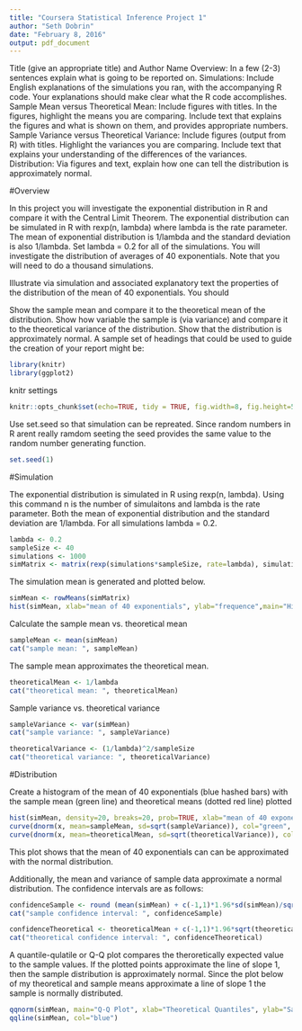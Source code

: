 ```yaml
---
title: "Coursera Statistical Inference Project 1"
author: "Seth Dobrin"
date: "February 8, 2016"
output: pdf_document
---
```


Title (give an appropriate title) and Author Name
Overview: In a few (2-3) sentences explain what is going to be reported on.
Simulations: Include English explanations of the simulations you ran, with the accompanying R code. Your explanations should make clear what the R code accomplishes.
Sample Mean versus Theoretical Mean: Include figures with titles. In the figures, highlight the means you are comparing. Include text that explains the figures and what is shown on them, and provides appropriate numbers.
Sample Variance versus Theoretical Variance: Include figures (output from R) with titles. Highlight the variances you are comparing. Include text that explains your understanding of the differences of the variances.
Distribution: Via figures and text, explain how one can tell the distribution is approximately normal.

#Overview

In this project you will investigate the exponential distribution in R and compare it with the Central Limit Theorem. The exponential distribution can be simulated in R with rexp(n, lambda) where lambda is the rate parameter. The mean of exponential distribution is 1/lambda and the standard deviation is also 1/lambda. Set lambda = 0.2 for all of the simulations. You will investigate the distribution of averages of 40 exponentials. Note that you will need to do a thousand simulations.

Illustrate via simulation and associated explanatory text the properties of the distribution of the mean of 40 exponentials. You should

Show the sample mean and compare it to the theoretical mean of the distribution.
Show how variable the sample is (via variance) and compare it to the theoretical variance of the distribution.
Show that the distribution is approximately normal.
A sample set of headings that could be used to guide the creation of your report might be:


```r
library(knitr)
library(ggplot2)
```

knitr settings

```r
knitr::opts_chunk$set(echo=TRUE, tidy = TRUE, fig.width=8, fig.height=5, cache=TRUE)
```

Use set.seed so that simulation can be repreated. Since random numbers in R arent really ramdom seeting the seed provides the same value to the random number generating function. 

```r
set.seed(1)
```

#Simulation

The exponential distribution is simulated in R using rexp(n, lambda). Using this command n is the number of simulaitons and lambda is the rate parameter. Both the mean of exponential distribution and the standard deviation are 1/lambda. For all simulations lambda = 0.2.

```r
lambda <- 0.2
sampleSize <- 40 
simulations <- 1000
simMatrix <- matrix(rexp(simulations*sampleSize, rate=lambda), simulations, sampleSize)
```

The simulation mean is generated and plotted below.

```r
simMean <- rowMeans(simMatrix)
hist(simMean, xlab="mean of 40 exponentials", ylab="frequence",main="Histogram of the mean of 40 exponentials", col="lightblue")
```

Calculate the sample mean vs. theoretical mean

```r
sampleMean <- mean(simMean)
cat("sample mean: ", sampleMean)
```

The sample mean approximates the theoretical mean.

```r
theoreticalMean <- 1/lambda
cat("theoretical mean: ", theoreticalMean)
```

Sample variance vs. theoretical variance

```r
sampleVariance <- var(simMean)
cat("sample variance: ", sampleVariance)
```

```r
theoreticalVariance <- (1/lambda)^2/sampleSize  
cat("theoretical variance: ", theoreticalVariance)
```

#Distribution

Create a histogram of the mean of 40 exponentials (blue hashed bars) with the sample mean (green line) and theoretical means (dotted red line) plotted

```r
hist(simMean, density=20, breaks=20, prob=TRUE, xlab="mean of 40 exponentials", ylab="frequence", main="Histogram of the mean of 40 exponentials", col="blue")
curve(dnorm(x, mean=sampleMean, sd=sqrt(sampleVariance)), col="green", lwd=4, add=TRUE, yaxt="n" )
curve(dnorm(x, mean=theoreticalMean, sd=sqrt(theoreticalVariance)), col="red", lwd=4, lty = "dotted", add=TRUE, yaxt="n")
```

This plot shows that the mean of 40 exponentials can can be approximated with the normal distribution.

Additionally, the mean and variance of sample data approximate a normal distribution. The confidence intervals are as follows:

```r
confidenceSample <- round (mean(simMean) + c(-1,1)*1.96*sd(simMean)/sqrt(sampleSize),3)
cat("sample confidence interval: ", confidenceSample)
```


```r
confidenceTheoretical <- theoreticalMean + c(-1,1)*1.96*sqrt(theoreticalVariance)/sqrt(sampleSize);
cat("theoretical confidence interval: ", confidenceTheoretical)
```

A quantile-qulatile or Q-Q plot compares the theroretically expected value to the sample values. If the plotted points approximate the line of slope 1, then the sample distribution is approximately normal. Since the plot below of my theoretical and sample means approximate a line of slope 1 the sample is normally distributed.

```r
qqnorm(simMean, main="Q-Q Plot", xlab="Theoretical Quantiles", ylab="Sample Quantiles")
qqline(simMean, col="blue")
```


